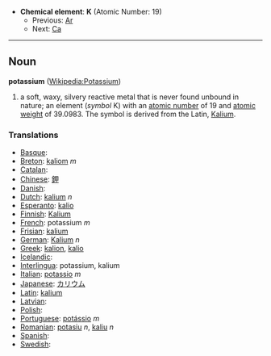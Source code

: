 *'''Chemical element''': '''K''' (Atomic Number: 19)
**Previous: [[Argon|Ar]]
**Next: [[Calcium|Ca]]
----
== Noun ==
'''potassium''' ([[en:Potassium|Wikipedia:Potassium]])

# a soft, waxy, silvery reactive metal that is never found unbound in nature; an element (''symbol'' K) with an [[atomic number]] of 19 and [[atomic weight]] of 39.0983.  The symbol is derived from the Latin, [[Kalium]].

===Translations===
*[[Basque]]: [[]]
*[[Breton]]: [[kaliom]] ''m''
*[[Catalan]]: [[]] 
*[[Chinese]]: [[鉀]]
*[[Danish]]: [[]]
*[[Dutch]]: [[kalium]] ''n''
*[[Esperanto]]: [[kalio]]
*[[Finnish]]: [[Kalium]]
*[[French]]: potassium ''m''
*[[Frisian]]: [[kalium]]
*[[German]]: [[Kalium]] ''n''
*[[Greek]]: [[kalion]], [[kalio]]
*[[Icelandic]]: [[]]
*[[Interlingua]]: potassium, kalium
*[[Italian]]: [[potassio]] ''m''
*[[Japanese]]: [[カリウム]]
*[[Latin]]: [[kalium]]
*[[Latvian]]: [[]]
*[[Polish]]: [[]]
*[[Portuguese]]: [[potássio]] ''m''
*[[Romanian]]: [[potasiu]] ''n'', [[kaliu]] ''n''
*[[Spanish]]: [[]] 
*[[Swedish]]: [[]]
